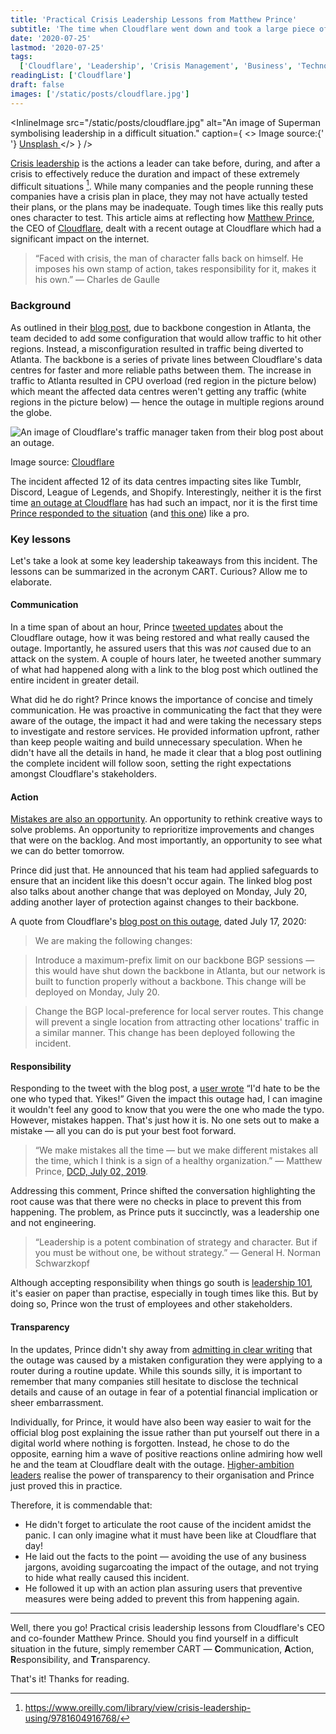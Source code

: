 ```yaml
---
title: 'Practical Crisis Leadership Lessons from Matthew Prince'
subtitle: 'The time when Cloudflare went down and took a large piece of the internet with it and how the CEO handled the situation'
date: '2020-07-25'
lastmod: '2020-07-25'
tags:
  ['Cloudflare', 'Leadership', 'Crisis Management', 'Business', 'Technology', 'Incident Response']
readingList: ['Cloudflare']
draft: false
images: ['/static/posts/cloudflare.jpg']
---
```


<InlineImage
  src="/static/posts/cloudflare.jpg"
  alt="An image of Superman symbolising leadership in a difficult situation."
  caption={
    <>
      Image source:{' '}
      <a href="https://unsplash.com/photos/superman-flying-near-green-grass-en7G3hTSjBQ">
        Unsplash
      </a>
    </>
  }
/>

[Crisis leadership](https://www2.deloitte.com/content/dam/Deloitte/us/Documents/risk/us-aers-crisis-leadership.pdf) is the actions a leader can take before, during, and after a crisis to effectively reduce the duration and impact of these extremely difficult situations [^1]. While many companies and the people running these companies have a crisis plan in place, they may not have actually tested their plans, or the plans may be inadequate. Tough times like this really puts ones character to test. This article aims at reflecting how [Matthew Prince](https://medium.com/u/de67919e7f2e), the CEO of [Cloudflare](https://www.cloudflare.com/), dealt with a recent outage at Cloudflare which had a significant impact on the internet.

[^1]: https://www.oreilly.com/library/view/crisis-leadership-using/9781604916768/

> “Faced with crisis, the man of character falls back on himself. He imposes his own stamp of action, takes responsibility for it, makes it his own.” — Charles de Gaulle

### Background

As outlined in their [blog post](https://blog.cloudflare.com/cloudflare-outage-on-july-17-2020/), due to backbone congestion in Atlanta, the team decided to add some configuration that would allow traffic to hit other regions. Instead, a misconfiguration resulted in traffic being diverted to Atlanta. The backbone is a series of private lines between Cloudflare's data centres for faster and more reliable paths between them. The increase in traffic to Atlanta resulted in CPU overload (red region in the picture below) which meant the affected data centres weren't getting any traffic (white regions in the picture below) — hence the outage in multiple regions around the globe.

![An image of Cloudflare's traffic manager taken from their blog post about an outage.](/static/posts/1_P34W_NypwlJhfzQ_EOluow.png)

Image source: [Cloudflare](https://blog-cloudflare-com-assets.storage.googleapis.com/2020/07/tm.png)

The incident affected 12 of its data centres impacting sites like Tumblr, Discord, League of Legends, and Shopify. Interestingly, neither it is the first time [an outage at Cloudflare](https://blog.cloudflare.com/details-of-the-cloudflare-outage-on-july-2-2019/) has had such an impact, nor it is the first time [Prince responded to the situation](https://www.inc.com/jason-aten/cloudflare-outage-takes-down-internet-for-second-time-in-a-week-heres-how-companys-ceo-responded.html) (and [this one](https://twitter.com/eastdakota/status/1250520852354854912)) like a pro.

<Twitter tweetId="1284298908156346368" />

### Key lessons

Let's take a look at some key leadership takeaways from this incident. The lessons can be summarized in the acronym CART. Curious? Allow me to elaborate.

#### Communication

In a time span of about an hour, Prince [tweeted updates](https://twitter.com/eastdakota/status/1284253034596331520) about the Cloudflare outage, how it was being restored and what really caused the outage. Importantly, he assured users that this was _not_ caused due to an attack on the system. A couple of hours later, he tweeted another summary of what had happened along with a link to the blog post which outlined the entire incident in greater detail.

What did he do right? Prince knows the importance of concise and timely communication. He was proactive in communicating the fact that they were aware of the outage, the impact it had and were taking the necessary steps to investigate and restore services. He provided information upfront, rather than keep people waiting and build unnecessary speculation. When he didn't have all the details in hand, he made it clear that a blog post outlining the complete incident will follow soon, setting the right expectations amongst Cloudflare's stakeholders.

<Twitter tweetId="1284266812100632576" />

#### Action

[Mistakes are also an opportunity](https://www.inc.com/ron-gibori/great-leaders-take-blame-pass-along-credit.html). An opportunity to rethink creative ways to solve problems. An opportunity to reprioritize improvements and changes that were on the backlog. And most importantly, an opportunity to see what we can do better tomorrow.

Prince did just that. He announced that his team had applied safeguards to ensure that an incident like this doesn't occur again. The linked blog post also talks about another change that was deployed on Monday, July 20, adding another layer of protection against changes to their backbone.

<Twitter tweetId="1284298908156346368" />

A quote from Cloudflare's [blog post on this outage](https://blog.cloudflare.com/cloudflare-outage-on-july-17-2020/), dated July 17, 2020:

> We are making the following changes:

> Introduce a maximum-prefix limit on our backbone BGP sessions — this would have shut down the backbone in Atlanta, but our network is built to function properly without a backbone. This change will be deployed on Monday, July 20.

> Change the BGP local-preference for local server routes. This change will prevent a single location from attracting other locations' traffic in a similar manner. This change has been deployed following the incident.

#### Responsibility

Responding to the tweet with the blog post, a [user wrote](https://twitter.com/parastang95/status/1284310061599166464) “I'd hate to be the one who typed that. Yikes!” Given the impact this outage had, I can imagine it wouldn't feel any good to know that you were the one who made the typo. However, mistakes happen. That's just how it is. No one sets out to make a mistake — all you can do is put your best foot forward.

> “We make mistakes all the time — but we make different mistakes all the time, which I think is a sign of a healthy organization.” — Matthew Prince, [DCD, July 02, 2019](https://www.datacenterdynamics.com/en/analysis/cloudflare-ceo-talks-outage-was-entirely-our-problem-was-mistake-which-we-made/).

Addressing this comment, Prince shifted the conversation highlighting the root cause was that there were no checks in place to prevent this from happening. The problem, as Prince puts it succinctly, was a leadership one and not engineering.

<Twitter tweetId="1284310766011600896" />

> “Leadership is a potent combination of strategy and character. But if you must be without one, be without strategy.” — General H. Norman Schwarzkopf

Although accepting responsibility when things go south is [leadership 101](https://hbr.org/2011/10/why-good-leaders-pass-the-cred), it's easier on paper than practise, especially in tough times like this. But by doing so, Prince won the trust of employees and other stakeholders.

#### Transparency

In the updates, Prince didn't shy away from [admitting in clear writing](https://twitter.com/eastdakota/status/1284266812100632576) that the outage was caused by a mistaken configuration they were applying to a router during a routine update. While this sounds silly, it is important to remember that many companies still hesitate to disclose the technical details and cause of an outage in fear of a potential financial implication or sheer embarrassment.

Individually, for Prince, it would have also been way easier to wait for the official blog post explaining the issue rather than put yourself out there in a digital world where nothing is forgotten. Instead, he chose to do the opposite, earning him a wave of positive reactions online admiring how well he and the team at Cloudflare dealt with the outage. [Higher-ambition leaders](https://hbr.org/2011/09/the-higher-ambition-leader) realise the power of transparency to their organisation and Prince just proved this in practice.

Therefore, it is commendable that:

- He didn't forget to articulate the root cause of the incident amidst the panic. I can only imagine what it must have been like at Cloudflare that day!
- He laid out the facts to the point — avoiding the use of any business jargons, avoiding sugarcoating the impact of the outage, and not trying to hide what really caused this incident.
- He followed it up with an action plan assuring users that preventive measures were being added to prevent this from happening again.

<hr />

Well, there you go! Practical crisis leadership lessons from Cloudflare's CEO and co-founder Matthew Prince. Should you find yourself in a difficult situation in the future, simply remember CART — **C**ommunication, **A**ction, **R**esponsibility, and **T**ransparency.

That's it! Thanks for reading.
